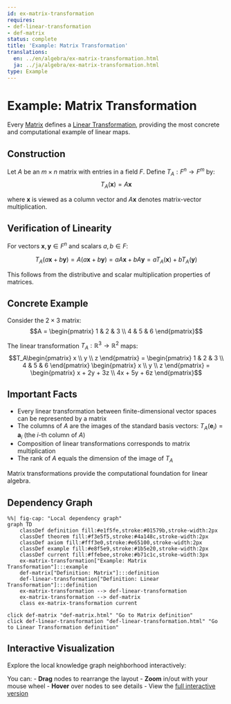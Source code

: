```yaml
---
id: ex-matrix-transformation
requires:
- def-linear-transformation
- def-matrix
status: complete
title: 'Example: Matrix Transformation'
translations:
  en: ../en/algebra/ex-matrix-transformation.html
  ja: ../ja/algebra/ex-matrix-transformation.html
type: Example
---
```


# Example: Matrix Transformation {#ex-matrix-transformation}

Every [Matrix](def-matrix.qmd) defines a [Linear Transformation](def-linear-transformation.qmd), providing the most concrete and computational example of linear maps.

## Construction

Let $A$ be an $m \times n$ matrix with entries in a field $F$. Define $T_A: F^n \to F^m$ by:
$$T_A(\mathbf{x}) = A\mathbf{x}$$

where $\mathbf{x}$ is viewed as a column vector and $A\mathbf{x}$ denotes matrix-vector multiplication.

## Verification of Linearity

For vectors $\mathbf{x}, \mathbf{y} \in F^n$ and scalars $a, b \in F$:

$$T_A(a\mathbf{x} + b\mathbf{y}) = A(a\mathbf{x} + b\mathbf{y}) = aA\mathbf{x} + bA\mathbf{y} = aT_A(\mathbf{x}) + bT_A(\mathbf{y})$$

This follows from the distributive and scalar multiplication properties of matrices.

## Concrete Example

Consider the $2 \times 3$ matrix:
$$A = \begin{pmatrix} 1 & 2 & 3 \\ 4 & 5 & 6 \end{pmatrix}$$

The linear transformation $T_A: \mathbb{R}^3 \to \mathbb{R}^2$ maps:
$$T_A\begin{pmatrix} x \\ y \\ z \end{pmatrix} = \begin{pmatrix} 1 & 2 & 3 \\ 4 & 5 & 6 \end{pmatrix} \begin{pmatrix} x \\ y \\ z \end{pmatrix} = \begin{pmatrix} x + 2y + 3z \\ 4x + 5y + 6z \end{pmatrix}$$

## Important Facts

- Every linear transformation between finite-dimensional vector spaces can be represented by a matrix
- The columns of $A$ are the images of the standard basis vectors: $T_A(\mathbf{e}_i) = \mathbf{a}_i$ (the $i$-th column of $A$)
- Composition of linear transformations corresponds to matrix multiplication
- The rank of $A$ equals the dimension of the image of $T_A$

Matrix transformations provide the computational foundation for linear algebra.

## Dependency Graph

```mermaid
%%| fig-cap: "Local dependency graph"
graph TD
    classDef definition fill:#e1f5fe,stroke:#01579b,stroke-width:2px
    classDef theorem fill:#f3e5f5,stroke:#4a148c,stroke-width:2px
    classDef axiom fill:#fff3e0,stroke:#e65100,stroke-width:2px
    classDef example fill:#e8f5e9,stroke:#1b5e20,stroke-width:2px
    classDef current fill:#ffebee,stroke:#b71c1c,stroke-width:3px
    ex-matrix-transformation["Example: Matrix Transformation"]:::example
    def-matrix["Definition: Matrix"]:::definition
    def-linear-transformation["Definition: Linear Transformation"]:::definition
    ex-matrix-transformation --> def-linear-transformation
    ex-matrix-transformation --> def-matrix
    class ex-matrix-transformation current
```
    click def-matrix "def-matrix.html" "Go to Matrix definition"
    click def-linear-transformation "def-linear-transformation.html" "Go to Linear Transformation definition"

## Interactive Visualization

Explore the local knowledge graph neighborhood interactively:

::: {.graph-viz data-id="ex-matrix-transformation" data-width="700" data-height="500"}
:::

You can:
- **Drag** nodes to rearrange the layout
- **Zoom** in/out with your mouse wheel
- **Hover** over nodes to see details
- View the [full interactive version](../../output/interactive/ex-matrix-transformation.html){target="_blank"}
